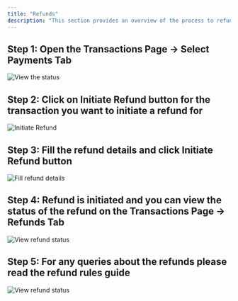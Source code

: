 ```yaml
---
title: "Refunds"
description: "This section provides an overview of the process to refund a payment for your Dodo Payments account."
---
```


## Step 1: Open the Transactions Page → Select Payments Tab

<Frame>
    <img src="/images/guides/refund/Refund 1.webp" alt="View the status"/>
</Frame>

## Step 2: Click on Initiate Refund button for the transaction you want to initiate a refund for

<Frame>
    <img src="/images/guides/refund/Refund 2.webp" alt="Initiate Refund"/>
</Frame>

## Step 3: Fill the refund details and click Initiate Refund button

<Frame>
    <img src="/images/guides/refund/Refund 3.webp" alt="Fill refund details"/>
</Frame>

## Step 4: Refund is initiated and you can view the status of the refund on the Transactions Page → Refunds Tab

<Frame>
    <img src="/images/guides/refund/Refund 4.webp" alt="View refund status"/>
</Frame>

## Step 5: For any queries about the refunds please read the refund rules guide

<Frame>
    <img src="/images/guides/refund/Refund 5.webp" alt="View refund status"/>
</Frame>